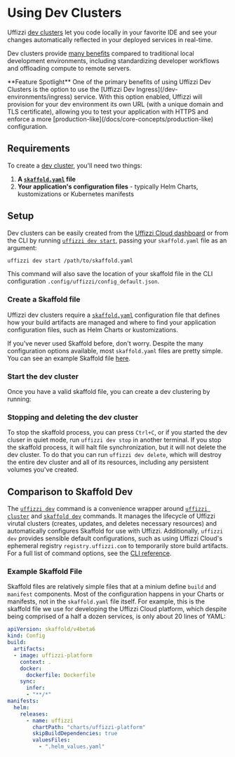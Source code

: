 
# Using Dev Clusters

Uffizzi [dev clusters](/docs/core-concepts/ephemeral-environments/dev-clusters) let you code locally in your favorite IDE and see your changes automatically reflected in your deployed services in 
real-time. 

Dev clusters provide [many benefits](/docs/core-concepts/ephemeral-environments/dev-clusters) compared to traditional 
local development environments, including standardizing developer workflows and offloading compute to remote servers. 

<Callout>
  **Feature Spotlight**  
  One of the primary benefits of using Uffizzi Dev Clusters is the option to use the [Uffizzi Dev 
  Ingress](/dev-environments/ingress) service. With this option enabled, Uffizzi will provision for your dev environment its 
  own URL (with a unique domain and TLS certificate), allowing you to test your application with HTTPS and enforce a more 
  [production-like](/docs/core-concepts/production-like) configuration.
</Callout>

## Requirements
To create a [dev cluster](/docs/core-concepts/ephemeral-environments/dev-clusters), you'll need two things:

1. **A [`skaffold.yaml`](https://skaffold.dev/docs/references/yaml/) file**  
2. **Your application's configuration files** - typically Helm Charts, kustomizations or Kubernetes manifests

## Setup

Dev clusters can be easily created from the [Uffizzi Cloud dashboard](/docs/usage/dashboard) or from the CLI 
by running [`uffizzi dev start`](/docs/cli/commands/dev), passing your `skaffold.yaml` file as an argument:

```bash
uffizzi dev start /path/to/skaffold.yaml
```

This command will also save the location of your skaffold file in the CLI configuration `.config/uffizzi/config_default.json`.

### Create a Skaffold file
Uffizzi dev clusters require a [`skaffold.yaml`](https://skaffold.dev/docs/references/yaml/) configuration file 
that defines how your build artifacts are managed and where to find your application configuration files, such as 
Helm Charts or kustomizations. 

If you've never used Skaffold before, don't worry. Despite the many configuration options available, most `skaffold.yaml` files 
are pretty simple. You can see an example Skaffold file [here](#example-skaffold-file).

### Start the dev cluster
Once you have a valid skaffold file, you can create a dev clustering by running:

### Stopping and deleting the dev cluster
To stop the skaffold process, you can press `Ctrl+C`, or if you started the dev cluser in quiet mode, run 
`uffizzi dev stop` in another terminal. If you stop the skaffold process, it will halt file synchronization, 
but it will not delete the dev cluster. To do that you can run `uffizzi dev delete`, which will destroy the 
entire dev cluster and all of its resources, including any persistent volumes you've created.

## Comparison to Skaffold Dev

The [`uffizzi dev`](/docs/cli/commands/dev) command is a convenience wrapper around [`uffizzi cluster`](/docs/cli/commands/cluster) and 
[`skaffold dev`](https://skaffold.dev/docs/workflows/dev/) commands. It manages the lifecycle of Uffizzi 
virutal clusters (creates, updates, and deletes necessary resources) and automatically configures Skaffold 
for use with Uffizzi. Additionally, `uffizzi dev` provides sensible default configurations, such as using Uffizzi Cloud's ephemeral registry 
`registry.uffizzi.com` to temporarily store build artifacts. For a full list of command options, see the [CLI reference](/docs/cli/commands/dev).

### Example Skaffold File

Skaffold files are relatively simple files that at a minium define `build` and `manifest` components. 
Most of the configuration happens in your Charts or manifests, not in the `skaffold.yaml` file itself. 
For example, this is the skaffold file we use for developing the Uffizzi Cloud platform, which despite 
being comprised of a half a dozen services, is only about 20 lines of YAML:

```yaml filename="skaffold.yaml"
apiVersion: skaffold/v4beta6
kind: Config
build:
  artifacts:
  - image: uffizzi-platform
    context: .
    docker:
      dockerfile: Dockerfile
    sync:
      infer:
      - "**/*"
manifests:
  helm:
    releases:
      - name: uffizzi
        chartPath: "charts/uffizzi-platform"
        skipBuildDependencies: true
        valuesFiles:
          - ".helm_values.yaml"
```
